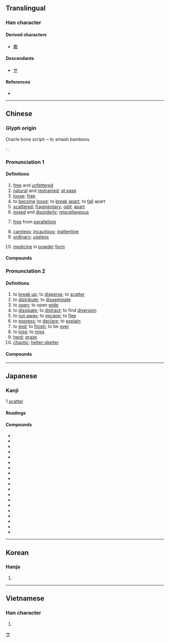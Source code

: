 {{character info/new}}
==Translingual==

===Han character===
{{Han char|rn=66|rad=攴|as=08|sn=12|four=48240|canj=TBOK|ids=⿰⿱龷月攵}}

====Derived characters====
* [[撒]]

====Descendants====
* [[サ]]

====References====
* {{Han ref|kx=0472.340|dkj=13265|dj=0825.180|hdz=21465.150|uh=6563|ud=25955|bh=B4B2|bd=46258}}

----

==Chinese==
{{zh-forms}}

===Glyph origin===
{{Han etym}}
Oracle bone script: {{Han compound|竹|攴|ls=ic|t1=bamboo|t2=to knock, to tap}} – to smash bamboos.

''{{w|Shuowen}}'': {{Han compound|肉|𢽳|ls=psc|c1=s|c2=p}}.

===Pronunciation 1===
{{zh-pron
|m=sǎn
|m-s=
|c=saan2
|c-t=
|g=
|h=pfs=san/sán
|j=
|mb=
|md=sāng
|mn=sóaⁿ/sán
|mn_note=sóaⁿ - vernacular; sán - literary
|mn-t=
|w=2se
|x=
|mc=1
|oc=1,1
|cat=a,v,n
}}

====Definitions====
{{zh-hanzi}}

# [[free]] and [[unfettered]]
# [[natural]] and [[restrained]]; [[at ease]]
# [[loose]]; [[free]]
# to [[become]] [[loose]]; to [[break]] [[apart]]; to [[fall]] apart
# [[scattered]]; [[fragmentary]]; [[odd]]; [[apart]]
# [[mixed]] and [[disorderly]]; [[miscellaneous]]
# {{lb|zh|literature}} [[free]] from [[parallelism]]
# [[careless]]; [[incautious]]; [[inattentive]]
# [[ordinary]]; [[useless]]
# {{lb|zh|TCM}} [[medicine]] in [[powder]] [[form]]

====Compounds====
{{zh-der|fold=1|多道散說|中散大夫|慢散|光皮散兒|廣陵散|嵇中散|一盤散沙|七零八散|一片散沙|散套|樗散|散嗽|散曲|散劑|散居|散誕|散逛|散射|散文詩|散人|散木|散聲|散兵游勇|散地|散光眼|投閒置散|散板|散裝貨|櫟散|懶散|散漫|散帶衡門|散官|散裝|散騎常侍|散手|散逸|散散落落|散樂|散帙|散話|散儒|散沙|湖濱散記|散耍|散散的|散秩|散職|散氏盤|散戶|散兵|散件|散文|閒散|胡說散道|麻沸散|蕭散|駑散|鬆散|拆散}}

===Pronunciation 2===
{{zh-pron
|m=sàn
|m-s=
|c=saan3
|c-t=
|g=
|h=pfs=san
|j=
|mb=
|md=sáng
|mn=sòaⁿ/sàn
|mn_note=sòaⁿ - vernacular; sàn - literary
|mn-t=
|w=2se
|x=
|mc=2
|oc=2,2
|ma=y
|cat=v,n,a
}}

====Definitions====
{{zh-hanzi}}

# to [[break up]]; to [[disperse]]; to [[scatter]]
# to [[distribute]]; to [[disseminate]]
# to [[open]]; to open [[wide]]
# to [[dissipate]]; to [[distract]]; to find [[diversion]]
# to [[run away]]; to [[escape]]; to [[flee]]
# to [[express]]; to [[declare]]; to [[explain]]
# to [[end]]; to [[finish]]; to be [[over]]
# to [[lose]]; to [[miss]]
# [[herd]]; [[graze]]
# [[chaotic]]; [[helter-skelter]]

====Compounds====
{{zh-der|好聚好散|冤魂不散|妻離子散|不見不散|休牛散馬|一哄而散|五零四散|悲歡聚散|悲歡合散|忽聚忽散|彩雲易散|布散|怠散|冰散瓦解|不歡而散|四散|三零四散|分散|一鬨而散|佈散|天女散花|大散關|失散|好離好散|俵散|渙散|散齋|散堂鼓|散髮|星落雲散|瓦解星散|流散|散步|散光|打散|放散|披頭散髮|散絲|散福|攪散|散心|煙消霧散|散播|散散兒|散血草|止戈散馬|散場|散財|散熱器|散衙|曲終人散|散館|散關|潰散|播散|瓦解雲散|散工|煙飛星散|東零西散|散局|破散|破家散業|盛筵必散|散布|盡歡而散|散落|眾散親離|擴散|疏散|散發|沒散場|散亂|拆散|散伙|散悶|散利|獸聚鳥散|星羅雲散|盛筵易散|散會|消散|滿散|煙消雲散|蒸散作用|蒸散|散開|散攤子|發散|猢猻散|散熱|擴散作用|撲散|散夥|星離雨散|星散|散失|耗散|雨零星散|雲收雨散|雨散雲收|聚散|魂飄魄散|風流雨散|雲消霧散|骨肉離散|趕散|魄散魂飛|給散|蕩散|鳥散|解散|雲收霧散|遣散|雨來散|零零散散|舒散|集散地|罷散|走散|遣散費|鳥獸散|魚驚鳥散|魄散九霄|零散|驅散|風流雲散|迸散|飛散|飄散|精神渙散|鳥散魚潰|解散權|魚潰鳥散|雲消雨散|雲散風流|離散|魂銷魄散|陰魂不散|色散|雲散|逃散|集散|行散|魂飛魄散}}

{{zh-cat|Intermediate}}

----

==Japanese==

===Kanji===
{{ja-kanji|grade=4|rs=攴08}}

1.[[scatter]]

====Readings====
{{ja-readings
|goon=さん
|kanon=さん
|kun=ち-らかす, ち-る, ち-らす, ち-らかる
}}

====Compounds====
* {{ja-r|散逸|さんいつ}}
* {{ja-r|散開|さんかい}}
* {{ja-r|散見|さんけん}}
* {{ja-r|散光|さんこう}}
* {{ja-r|散在|さんざい}}
* {{ja-r|散財|さんざい}}
* {{ja-r|散策|さんさく}}
* {{ja-r|散々|さんざん}}
* {{ja-r|散水|さんすい}}
* {{ja-r|散村|さんそん}}
* {{ja-r|散弾|さんだん}}
* {{ja-r|散発|さんぱつ}}
* {{ja-r|散髪|さんぱつ}}
* {{ja-r|散布|さんぷ}}
* {{ja-r|散文|さんぶん}}
* {{ja-r|散歩|さんぽ}}
* {{ja-r|散漫|さんまん}}
* {{ja-r|散乱|さんらん}}
* {{ja-r|散蓮華|ちりれんげ}}

[[Category:Han characters from which katakana were derived|サ]]

----

==Korean==

===Hanja===
{{ko-hanja|hangeul=산|eumhun=|rv=san|mr=san|y=san}}

# {{defn|lang=ko|sort=攴08}}

----

==Vietnamese==

===Han character===
{{vi-hantu|[[tản]], [[tảng]], [[tan]], [[tởn]], [[tán]]|rs=攴08}}

# {{defn|lang=vi|sort=攴08}}